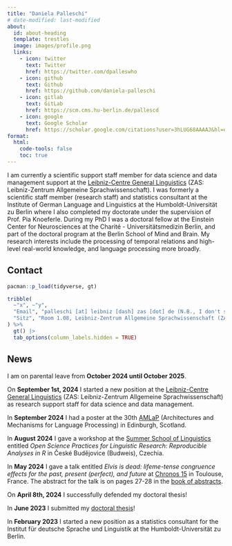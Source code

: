 ```yaml
---
title: "Daniela Palleschi"
# date-modified: last-modified
about:
  id: about-heading
  template: trestles
  image: images/profile.png
  links:
    - icon: twitter
      text: Twitter
      href: https://twitter.com/dpalleswho
    - icon: github
      text: Github
      href: https://github.com/daniela-palleschi
    - icon: gitlab
      text: GitLab
      href: https://scm.cms.hu-berlin.de/pallescd
    - icon: google
      text: Google Scholar
      href: https://scholar.google.com/citations?user=3hLUG68AAAAJ&hl=en
format:
  html:
    code-tools: false
    toc: true
---
```


:::{#about-heading}


I am currently a scientific support staff member for data science and data management support at the [Leibniz-Centre General Linguistics](https://www.leibniz-zas.de/de/) (ZAS: Leibniz-Zentrum Allgemeine Sprachwissenschaft). I was formerly a scientific staff member (research staff) and statistics consultant at the Institute of German Language and Linguistics at the Humboldt-Universität zu Berlin where I also completed my doctorate under the supervision of Prof. Pia Knoeferle. During my PhD I was a doctoral fellow at the Einstein Center for Neurosciences at the Charité - Universitätsmedizin Berlin, and part of the doctoral program at the Berlin School of Mind and Brain. My research interests include the processing of temporal relations and high-level real-world knowledge, and language processing more broadly.

## Contact

```r
pacman::p_load(tidyverse, gt)

tribble(
  ~"x", ~"y",
  "Email", "palleschi [at] leibniz [dash] zas [dot] de (N.B., I don't speak Italian!)",
  "Sitz", "Room 1.08, Leibniz-Zentrum Allgemeine Sprachwissenschaft (ZAS), Pariser Str. 1, 10719 Berlin"
) %>% 
  gt() |> 
  tab_options(column_labels.hidden = TRUE)
```

## News

I am on parental leave from **October 2024 until October 2025**.

On **September 1st, 2024** I started a new position at the [Leibniz-Centre General Linguistics](https://www.leibniz-zas.de/de/) (ZAS: Leibniz-Zentrum Allgemeine Sprachwissenschaft) as research support staff for data science and data management.

In **September 2024** I had a poster at the 30th [AMLaP](https://amlap2024.ed.ac.uk/) (Architectures and Mechanisms for Language Processing) in Edinburgh, Scotland.

In **August 2024** I gave a workshop at the [Summer School of Linguistics](https://ssol.ff.cuni.cz/ssol-2024/) entitled *Open Science Practices for Linguistic Research: Reproducible Analyses in R* in České Budějovice (Budweis), Czechia.

In **May 2024** I gave a talk entitled *Elvis is dead: lifeme-tense congruence effects for the past, present (perfect), and future* at [Chronos 15](https://chronos15.sciencesconf.org/) in Toulouse, France. The abstract for the talk is on pages 27-28 in the [book of abstracts](https://chronos15.sciencesconf.org/data/pages/book_chronos15.pdf).

On **April 8th, 2024** I successfully defended my doctoral thesis!

In **June 2023** I submitted my [doctoral thesis](https://twitter.com/dpalleswho/status/1671621403240480774)!

In **February 2023** I started a new position as a statistics consultant for the Institut für deutsche Sprache und Linguistik at the Humboldt-Universität zu Berlin.

:::